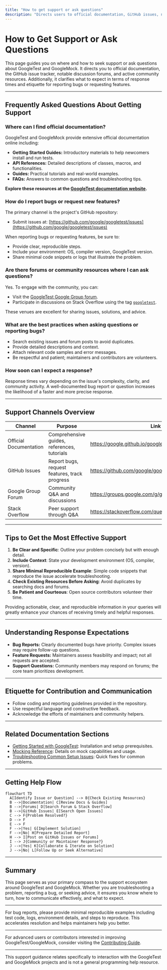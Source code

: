 ```yaml
---
title: "How to get support or ask questions"
description: "Directs users to official documentation, GitHub issues, notable forums, and active community resources. Clarifies response expectations and etiquette for bug reports or feature requests."
---
```


# How to Get Support or Ask Questions

This page guides you on where and how to seek support or ask questions about GoogleTest and GoogleMock. It directs you to official documentation, the GitHub issue tracker, notable discussion forums, and active community resources. Additionally, it clarifies what to expect in terms of response times and etiquette for reporting bugs or requesting features.

---

## Frequently Asked Questions About Getting Support

### Where can I find official documentation?
GoogleTest and GoogleMock provide extensive official documentation online including:

- **Getting Started Guides:** Introductory materials to help newcomers install and run tests.
- **API References:** Detailed descriptions of classes, macros, and functionalities.
- **Guides:** Practical tutorials and real-world examples.
- **FAQs:** Answers to common questions and troubleshooting tips.

**Explore these resources at the [GoogleTest documentation website](https://google.github.io/googletest/).**

### How do I report bugs or request new features?
The primary channel is the project's GitHub repository:

- Submit issues at: [https://github.com/google/googletest/issues](https://github.com/google/googletest/issues)

When reporting bugs or requesting features, be sure to:

- Provide clear, reproducible steps.
- Include your environment: OS, compiler version, GoogleTest version.
- Share minimal code snippets or logs that illustrate the problem.

### Are there forums or community resources where I can ask questions?
Yes. To engage with the community, you can:

- Visit the [GoogleTest Google Group forum](https://groups.google.com/g/googletestframework).
- Participate in discussions on Stack Overflow using the tag [`googletest`](https://stackoverflow.com/questions/tagged/googletest).

These venues are excellent for sharing issues, solutions, and advice.

### What are the best practices when asking questions or reporting bugs?

- Search existing issues and forum posts to avoid duplicates.
- Provide detailed descriptions and context.
- Attach relevant code samples and error messages.
- Be respectful and patient; maintainers and contributors are volunteers.

### How soon can I expect a response?
Response times vary depending on the issue's complexity, clarity, and community activity. A well-documented bug report or question increases the likelihood of a faster and more precise response.

---

## Support Channels Overview

| Channel                       | Purpose                                        | Link                                      |
|------------------------------|------------------------------------------------|-------------------------------------------|
| Official Documentation        | Comprehensive guides, references, tutorials    | https://google.github.io/googletest/      |
| GitHub Issues                 | Report bugs, request features, track progress  | https://github.com/google/googletest/issues |
| Google Group Forum            | Community Q&A and discussions                    | https://groups.google.com/g/googletestframework |
| Stack Overflow               | Peer support through Q&A                         | https://stackoverflow.com/questions/tagged/googletest |

---

## Tips to Get the Most Effective Support

1. **Be Clear and Specific**: Outline your problem concisely but with enough detail.
2. **Include Context**: State your development environment (OS, compiler, version).
3. **Share Minimal Reproducible Example**: Simple code snippets that reproduce the issue accelerate troubleshooting.
4. **Check Existing Resources Before Asking**: Avoid duplicates by searching docs and forums.
5. **Be Patient and Courteous**: Open source contributors volunteer their time.

<Tip>
Providing actionable, clear, and reproducible information in your queries will greatly enhance your chances of receiving timely and helpful responses.
</Tip>

---

## Understanding Response Expectations

- **Bug Reports:** Clearly documented bugs have priority. Complex issues may require follow-up questions.
- **Feature Requests:** Maintainers assess feasibility and impact; not all requests are accepted.
- **Support Questions:** Community members may respond on forums; the core team prioritizes development.

---

## Etiquette for Contribution and Communication

- Follow coding and reporting guidelines provided in the repository.
- Use respectful language and constructive feedback.
- Acknowledge the efforts of maintainers and community helpers.

---

## Related Documentation Sections

- [Getting Started with GoogleTest](../getting-started/prereq-install/prerequisites.md): Installation and setup prerequisites.
- [Mocking Reference](../docs/reference/mocking.md): Details on mock capabilities and usage.
- [Troubleshooting Common Setup Issues](../getting-started/troubleshooting-qa/common-issues.md): Quick fixes for common problems.

---

## Getting Help Flow

```mermaid
flowchart TD
  A[Identify Issue or Question] --> B{Check Existing Resources}
  B -->|Documentation| C[Review Docs & Guides]
  B -->|Forums| D[Search Forum & Stack Overflow]
  B -->|GitHub Issues| E[Search Open Issues]
  C --> F{Problem Resolved?}
  D --> F
  E --> F
  F -->|Yes| G[Implement Solution]
  F -->|No| H[Prepare Detailed Report]
  H --> I[Post on GitHub Issues or Forums]
  I --> J{Community or Maintainer Response?}
  J -->|Yes| K[Collaborate & Iterate on Solution]
  J -->|No| L[Follow Up or Seek Alternative]
```

---

## Summary

This page serves as your primary compass to the support ecosystem around GoogleTest and GoogleMock. Whether you are troubleshooting a problem, reporting a bug, or seeking advice, it ensures you know where to turn, how to communicate effectively, and what to expect.

---

<Check>
For bug reports, please provide minimal reproducible examples including test code, logs, environment details, and steps to reproduce. This accelerates resolution and helps maintainers help you better.
</Check>

---

For advanced users or contributors interested in improving GoogleTest/GoogleMock, consider visiting the [Contributing Guide](../faq/support-community-faq/contribute-improve-faq.md).


---

<Note>
This support guidance relates specifically to interaction with the GoogleTest and GoogleMock projects and is not a general programming help resource.
</Note>
